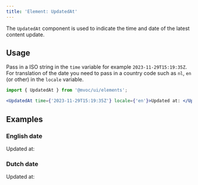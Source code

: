 ```yaml
---
title: 'Element: UpdatedAt'
---
```



The `UpdatedAt` component is used to indicate the time and date of the latest content update.

## Usage
Pass in a ISO string in the `time` variable for example `2023-11-29T15:19:35Z`. For translation of the date you need to pass in a country code such as `nl`, `en` (or other) in the `locale` variable.

```jsx
import { UpdatedAt } from '@mvoc/ui/elements';

<UpdatedAt time={'2023-11-29T15:19:35Z'} locale={'en'}>Updated at: </UpdatedAt>
```

## Examples

### English date

<div class="not-content">
    <UpdatedAt time={'2023-08-29T15:19:35Z'} locale={'en'}>Updated at: </UpdatedAt>
</div>

### Dutch date

<div class="not-content">
    <UpdatedAt time={'2023-08-29T15:19:35Z'} locale={'nl'}>Updated at: </UpdatedAt>
</div>


